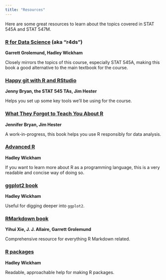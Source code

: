 ```yaml
---
title: "Resources"
---
```


Here are some great resources to learn about the topics covered in STAT 545A and STAT 547M.

### [R for Data Science](http://r4ds.had.co.nz/) (aka "r4ds")
__Garrett Grolemund, Hadley Wickham__

Closely mirrors the topics of this course, especially STAT 545A, making this book a good alternative to the main textbook for the course.

### [Happy git with R and RStudio](https://happygitwithr.com)
__Jenny Bryan, the STAT 545 TAs, Jim Hester__

Helps you set up some key tools we'll be using for the course. 

### [What They Forgot to Teach You About R](https://whattheyforgot.org/)
__Jennifer Bryan, Jim Hester__

A work-in-progress, this book helps you use R responsibly for data analysis. 

### [Advanced R](http://adv-r.had.co.nz/)
__Hadley Wickham__

If you want to learn more about R as a programming language, this is a very readable and concise way of doing so.

### [ggplot2 book](http://webcat2.library.ubc.ca/vwebv/holdingsInfo?bibId=8489511)
__Hadley Wickham__

Useful for digging deeper into `ggplot2`.

### [RMarkdown book](https://bookdown.org/yihui/rmarkdown/)
__Yihui Xie, J. J. Allaire, Garrett Grolemund__

Comprehensive resource for everything R Markdown related. 

### [R packages](http://r-pkgs.had.co.nz/)
__Hadley Wickham__

Readable, approachable help for making R packages.
